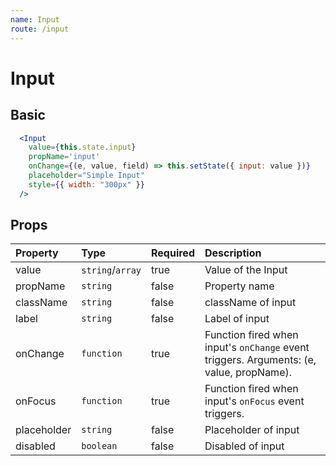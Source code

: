 ```yaml
---
name: Input
route: /input
---
```


# Input


## Basic
<InputContainer />

```jsx
  <Input
    value={this.state.input}
    propName='input'
    onChange={(e, value, field) => this.setState({ input: value })}
    placeholder="Simple Input"
    style={{ width: "300px" }}
  />
```

## Props

| Property    | Type             | Required | Description |
| :-------    | :---             | :------- | :---------- |
| value       | `string`/`array` | true     | Value of the Input |
| propName    | `string`         | false    | Property name |
| className   | `string`         | false    | className of input |
| label       | `string`         | false    | Label of input |
| onChange    | `function`       | true     | Function fired when input's `onChange` event triggers. Arguments: (e, value, propName).|
| onFocus     | `function`       | true     | Function fired when input's `onFocus` event triggers.|
| placeholder | `string`         | false    | Placeholder of input |
| disabled    | `boolean`        | false    | Disabled of input |
